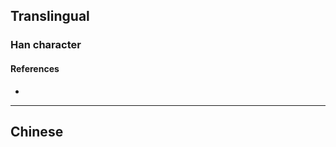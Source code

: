{{also|漵}}
{{character info/new}}
==Translingual==

===Han character===
{{Han char|rn=85|rad=水|as=09|sn=12|four=|canj=EODE,XEODE|ids=⿰涂又}}

====References====
* {{Han ref|kx=0639.111|hdz=31681.110|uh=6E86|ud=28294}}

----

==Chinese==
{{zh-see|漵}}